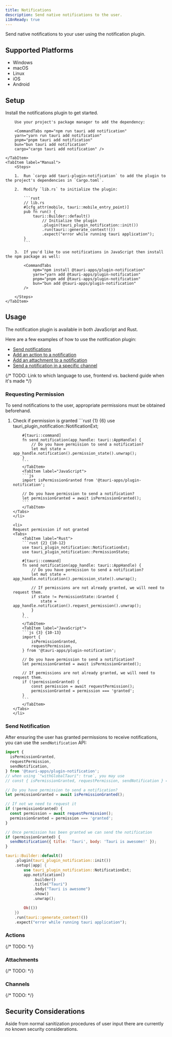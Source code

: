 ```yaml
---
title: Notifications
description: Send native notifications to the user.
i18nReady: true
---
```



<PluginLinks plugin="notification" />

Send native notifications to your user using the notification plugin.

## Supported Platforms

- Windows
- macOS
- Linux
- iOS
- Android

## Setup

Install the notifications plugin to get started.

<Tabs>
    <TabItem label="Automatic">

        Use your project's package manager to add the dependency:

        <CommandTabs npm="npm run tauri add notification"
        yarn="yarn run tauri add notification"
        pnpm="pnpm tauri add notification"
        bun="bun tauri add notification"
        cargo="cargo tauri add notification" />

    </TabItem>
    <TabItem label="Manual">
        <Steps>

        1.  Run `cargo add tauri-plugin-notification` to add the plugin to the project's dependencies in `Cargo.toml`.

        2.  Modify `lib.rs` to initialize the plugin:

            ```rust
            // lib.rs
            #[cfg_attr(mobile, tauri::mobile_entry_point)]
            pub fn run() {
                tauri::Builder::default()
                    // Initialize the plugin
                    .plugin(tauri_plugin_notification::init())
                    .run(tauri::generate_context!())
                    .expect("error while running tauri application");
            }
            ```

        3.  If you'd like to use notifications in JavaScript then install the npm package as well:

            <CommandTabs
                npm="npm install @tauri-apps/plugin-notification"
                yarn="yarn add @tauri-apps/plugin-notification"
                pnpm="pnpm add @tauri-apps/plugin-notification"
                bun="bun add @tauri-apps/plugin-notification"
            />

        </Steps>
    </TabItem>

</Tabs>

## Usage

The notification plugin is available in both JavaScript and Rust.

Here are a few examples of how to use the notification plugin:

- [Send notifications](#send-notification)
- [Add an action to a notification](#actions)
- [Add an attachment to a notification](#attachments)
- [Send a notification in a specific channel](#channels)

{/* TODO: Link to which language to use, frontend vs. backend guide when it's made */}

### Requesting Permission

To send notifications to the user, appropriate permissions must be obtained beforehand.

<Steps>
<ol>
    <li>
    Check if permission is granted
    <Tabs>
        <TabItem label="Rust">
        ```rust {1} {6}
        use tauri_plugin_notification::NotificationExt;

        #[tauri::command]
        fn send_notification(app_handle: tauri::AppHandle) {
            // Do you have permission to send a notification?
            let mut state = app_handle.notification().permission_state().unwrap();
        }
        ```
        </TabItem>
        <TabItem label="JavaScript">
        ```js
        import isPermissionGranted from '@tauri-apps/plugin-notification';

        // Do you have permission to send a notification?
        let permissionGranted = await isPermissionGranted();
        ```
        </TabItem>
    </Tabs>
    </li>

    <li>
    Request permission if not granted
    <Tabs>
        <TabItem label="Rust">
        ```rust {2} {10-12}
        use tauri_plugin_notification::NotificationExt;
        use tauri_plugin_notification::PermissionState;

        #[tauri::command]
        fn send_notification(app_handle: tauri::AppHandle) {
            // Do you have permission to send a notification?
            let mut state = app_handle.notification().permission_state().unwrap();

            // If permissions are not already granted, we will need to request them.
            if state != PermissionState::Granted {
                state = app_handle.notification().request_permission().unwrap();
            }
        }
        ```
        </TabItem>
        <TabItem label="JavaScript">
        ```js {3} {10-13}
        import {
            isPermissionGranted,
            requestPermission,
        } from '@tauri-apps/plugin-notification';

        // Do you have permission to send a notification?
        let permissionGranted = await isPermissionGranted();

        // If permissions are not already granted, we will need to request them.
        if (!permissionGranted) {
            const permission = await requestPermission();
            permissionGranted = permission === 'granted';
        }
        ```
        </TabItem>
    </Tabs>
    </li>

</ol>
</Steps>

### Send Notification

<Tabs>
<TabItem label="JavaScript">

After ensuring the user has granted permissions to receive notifications, you can use the `sendNotification` API:

```javascript
import {
  isPermissionGranted,
  requestPermission,
  sendNotification,
} from '@tauri-apps/plugin-notification';
// when using `"withGlobalTauri": true`, you may use
// const { isPermissionGranted, requestPermission, sendNotification } = window.__TAURI_PLUGIN_NOTIFICATION__;

// Do you have permission to send a notification?
let permissionGranted = await isPermissionGranted();

// If not we need to request it
if (!permissionGranted) {
  const permission = await requestPermission();
  permissionGranted = permission === 'granted';
}

// Once permission has been granted we can send the notification
if (permissionGranted) {
  sendNotification({ title: 'Tauri', body: 'Tauri is awesome!' });
}
```

</TabItem>
<TabItem label="Rust">

```rust
tauri::Builder::default()
    .plugin(tauri_plugin_notification::init())
    .setup(|app| {
        use tauri_plugin_notification::NotificationExt;
        app.notification()
            .builder()
            .title("Tauri")
            .body("Tauri is awesome")
            .show()
            .unwrap();

        Ok(())
    })
    .run(tauri::generate_context!())
    .expect("error while running tauri application");
```

</TabItem>
</Tabs>

### Actions

{/* TODO: */}

<Stub />

### Attachments

{/* TODO: */}

<Stub />

### Channels

{/* TODO: */}

<Stub />

## Security Considerations

Aside from normal sanitization procedures of user input there are currently no known security considerations.

<PluginPermissions plugin="notification" />
